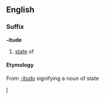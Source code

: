 ==English==
===Suffix===
'''-itude'''
# [[state]] of
====Etymology====
From {{L.}} [[-itudo]] signifying a noun of state

[[Category:English suffixes|I]]